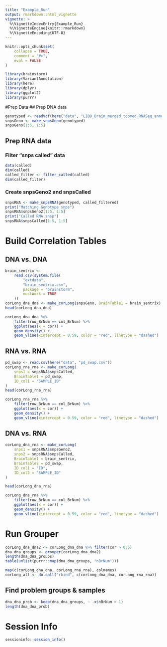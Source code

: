 ```yaml
---
title: "Example_Run"
output: rmarkdown::html_vignette
vignette: >
  %\VignetteIndexEntry{Example_Run}
  %\VignetteEngine{knitr::rmarkdown}
  %\VignetteEncoding{UTF-8}
---
```


```r
knitr::opts_chunk$set(
    collapse = TRUE,
    comment = "#>",
    eval = FALSE
)
```

```r
library(brainstorm)
library(VariantAnnotation)
library(here)
library(dplyr)
library(ggplot2)
library(purrr)
```

#Prep Data
## Prep DNA data
```r
genotyped <- readVcf(here("data", "LIBD_Brain_merged_topmed_RNASeq_annotated_variants_043020.vcf"), "hg38")
snpsGeno <- make_snpsGeno(genotyped)
snpsGeno[1:5, 1:5]
```

## Prep RNA data
### Filter "snps called" data
```r
data(called)
dim(called)
called_filter <- filter_called(called)
dim(called_filter)
```

### Create snpsGeno2 and snpsCalled
```r
snpsRNA <- make_snpsRNA(genotyped, called_filtered)
print("Matching Genotype snps")
snpsRNA$snpsGeno2[1:5, 1:5]
print("Called RNA snsp")
snpsRNA$snpsCalled[1:5, 1:5]
```

# Build Correlation Tables
## DNA vs. DNA
```r
brain_sentrix <-
    read.csv(system.file(
        "extdata",
        "brain_sentrix.csv",
        package = "brainstorm",
        mustWork = TRUE
    ))
corLong_dna_dna <- make_corLong(snpsGeno, BrainTable1 = brain_sentrix)
head(corLong_dna_dna)
```
```r
corLong_dna_dna %>%
    filter(row_BrNum == col_BrNum) %>%
    ggplot(aes(x = cor)) +
    geom_density() +
    geom_vline(xintercept = 0.59, color = "red", linetype = "dashed")
```



## RNA vs. RNA
```r
pd_swap <- read.csv(here("data", "pd_swap.csv"))
corLong_rna_rna <- make_corLong(
    snps1 = snpsRNA$snpsCalled,
    BrainTable1 = pd_swap,
    ID_col1 = "SAMPLE_ID"
)
head(corLong_rna_rna)
```

```r
corLong_rna_rna %>%
    filter(row_BrNum == col_BrNum) %>%
    ggplot(aes(x = cor)) +
    geom_density() +
    geom_vline(xintercept = 0.59, color = "red", linetype = "dashed")
```

## DNA vs. RNA
```r
corLong_dna_rna <- make_corLong(
    snps1 = snpsRNA$snpsGeno2,
    snps2 = snpsRNA$snpsCalled,
    BrainTable1 = brain_sentrix,
    BrainTable2 = pd_swap,
    ID_col1 = "ID",
    ID_col2 = "SAMPLE_ID"
)

head(corLong_dna_rna)
```

```r
corLong_dna_rna %>%
    filter(row_BrNum == col_BrNum) %>%
    ggplot(aes(x = cor)) +
    geom_density() +
    geom_vline(xintercept = 0.59, color = "red", linetype = "dashed")
```

# Run Grouper
```r
corLong_dna_dna2 <- corLong_dna_dna %>% filter(cor > 0.6)
dna_dna_groups <- grouper(corLong_dna_dna2)
length(dna_dna_groups)
table(unlist(purrr::map(dna_dna_groups, "nBrNum")))
```

```r
map(c(corLong_dna_dna, corLong_rna_rna), colnames)
corLong_all <- do.call("rbind", c(corLong_dna_dna, corLong_rna_rna))
```



## Find problem groups & samples
```r
dna_dna_prob <- keep(dna_dna_groups, ~ .x$nBrNum > 1)
length(dna_dna_prob)
```


# Session Info
```r
sessioninfo::session_info()
```

